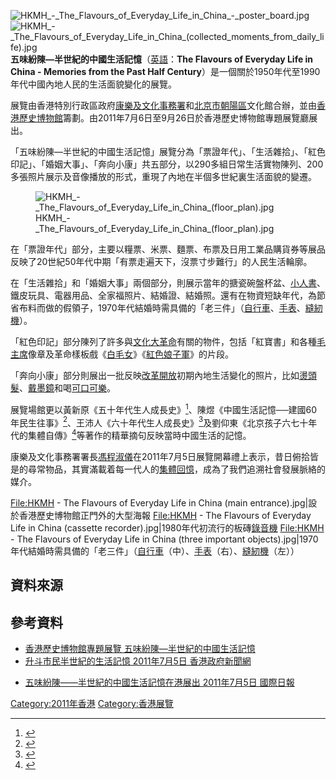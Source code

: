 [[File:HKMH_-_The_Flavours_of_Everyday_Life_in_China_-_poster_board.jpg|thumb]]
[[File:HKMH_-_The_Flavours_of_Everyday_Life_in_China_(collected_moments_from_daily_life).jpg|thumb]]
'''五味紛陳—半世紀的中國生活記憶'''（[[英語|英語]]：'''The Flavours of Everyday Life in China - Memories from the Past Half Century'''）是一個關於1950年代至1990年代中國內地人民的生活面貌變化的展覽。

展覽由香港特別行政區政府[[康樂及文化事務署|康樂及文化事務署]]和[[朝陽區_(北京市)|北京市朝陽區]]文化館合辦，並由[[香港歷史博物館|香港歷史博物館]]籌劃。由2011年7月6日至9月26日於香港歷史博物館專題展覽廳展出。

「五味紛陳—半世紀的中國生活記憶」展覽分為「票證年代」、「生活雜拾」、「紅色印記」、「婚姻大事」、「奔向小康」共五部分，以290多組日常生活實物陳列、200多張照片展示及音像播放的形式，重現了內地在半個多世紀裏生活面貌的變遷。

[[File:HKMH_-_The_Flavours_of_Everyday_Life_in_China_(floor_plan).jpg|thumb]]

在「票證年代」部分，主要以糧票、米票、麵票、布票及日用工業品購貨券等展品反映了20世紀50年代中期「有票走遍天下，沒票寸步難行」的人民生活輪廓。

在「生活雜拾」和「婚姻大事」兩個部分，則展示當年的搪瓷碗盤杯盆、[[連環圖|小人書]]、鐵皮玩具、電器用品、全家福照片、結婚證、結婚照。還有在物資短缺年代，為節省布料而做的假領子，1970年代結婚時需具備的「老三件」（[[自行車|自行車]]、[[手表|手表]]、[[縫紉機|縫紉機]]）。

「紅色印記」部分陳列了許多與[[文化大革命|文化大革命]]有關的物件，包括「紅寶書」和各種[[毛澤東|毛主席]]像章及革命樣板戲《[[白毛女|白毛女]]》《[[紅色娘子軍|紅色娘子軍]]》的片段。

「奔向小康」部分則展出一批反映[[改革開放|改革開放]]初期內地生活變化的照片，比如[[燙髮|燙頭髮]]、[[太陽眼鏡|戴墨鏡]]和喝[[可口可樂|可口可樂]]。

展覽場館更以黃新原《五十年代生人成長史》<ref>{{Cite book | author = 黃新原 | title = 五十年代生人成長史 | location = 北京 | publisher =  中國青年出版社 | date = 2009年2月1日 | pages =  
|ISBN =9787500683520 | accessdate =  | url =  | language= 中文| quote = }}</ref>、陳煜《中國生活記憶──建國60年民生往事》<ref>{{Cite book | author = 陳煜 | title = 中國生活記憶──建國60年民生往事（圖文珍藏版） | location = 北京 | publisher =  中國輕工業出版社 | date = 2009年8月1日 | pages =  |ISBN =9787501970544 | accessdate =  | url =https://archive.org/details/zhongguoshenghuo0000chen| 
language= 中文| quote = }}</ref>、王沛人《六十年代生人成長史》<ref>{{Cite book | author = 王沛人 | title = 六十年代生人成長史 | location = 北京 | publisher = 中國青年出版社 | date = 2008年1月 | pages =  | ISBN = 9787500679110 | accessdate =  | url = http://blog.sina.com.cn/wpr | language = 中文 | quote =  | archive-date = 2020-02-25 | archive-url = https://web.archive.org/web/20200225150327/http://blog.sina.com.cn/wpr | dead-url = no }}</ref>及劉仰東《北京孩子六七十年代的集體自傳》<ref>{{Cite book | author = 劉仰東 | title = 北京孩子六七十年代的集體自傳 | location = 北京 | publisher =  中國青年出版社 | date = 2009年2月10日 | pages = |ISBN =9787500685739 | accessdate =  | url =  | language= 中文| quote = }}</ref>等著作的精華摘句反映當時中國生活的記憶。

康樂及文化事務署署長[[馮程淑儀|馮程淑儀]]在2011年7月5日展覽開幕禮上表示，昔日俯拾皆是的尋常物品，其實滿載着每一代人的[[集體回憶|集體回憶]]，成為了我們追溯社會發展脈絡的媒介。

<gallery>
File:HKMH - The Flavours of Everyday Life in China (main entrance).jpg|設於香港歷史博物館正門外的大型海報
File:HKMH - The Flavours of Everyday Life in China (cassette recorder).jpg|1980年代初流行的板磚[[磁帶錄音機|錄音機]]
File:HKMH - The Flavours of Everyday Life in China (three important objects).jpg|1970年代結婚時需具備的「老三件」（[[自行車|自行車]]（中）、[[手表|手表]]（右）、[[縫紉機|縫紉機]]（左））
</gallery>

==資料來源==
{{Reflist}}

==參考資料==
*[https://web.archive.org/web/20110713182734/http://www.lcsd.gov.hk/CE/Museum/History/b5/ex_special_five_jun11.php 香港歷史博物館專題展覽  五味紛陳—半世紀的中國生活記憶]
*[http://www.news.gov.hk/tc/city_life/html/2011/07/20110705_130543.shtml 升斗市民半世紀的生活記憶 2011年7月5日 香港政府新聞網]{{Wayback|url=http://www.news.gov.hk/tc/city_life/html/2011/07/20110705_130543.shtml |date=20180929002506 }}

*[http://www.chinesetoday.com/news/show/id/512183 五味紛陳——半世紀的中國生活記憶在港展出 2011年7月5日 國際日報]

[[Category:2011年香港|Category:2011年香港]]
[[Category:香港展覽|Category:香港展覽]]
